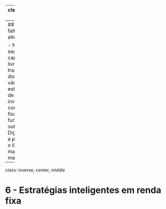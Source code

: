 


---
class: center, middle

# Parte II:

### Não faltam alternativas

---
## Não faltam alternativas

- Nesse segundo capítulo do livro, o autor traz a tona e discute várias estratégias de investimentos como renda fixa, ações, fundos e outros. Digamos que a partir daqui o livro fica mais "mão na massa". 

---
class: inverse, center, middle

# 6 - Estratégias inteligentes em renda fixa